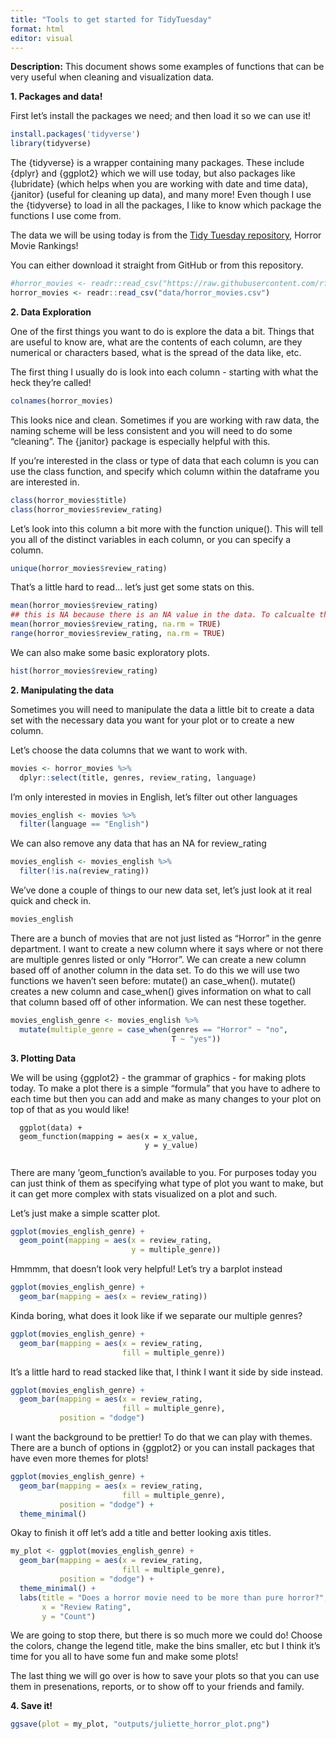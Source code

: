 ```yaml
---
title: "Tools to get started for TidyTuesday"
format: html
editor: visual
---
```


**Description:** This document shows some examples of functions that can be very useful when cleaning and visualization data. 


**1. Packages and data!**

First let's install the packages we need; and then load it so we can use it!

```r
install.packages('tidyverse')
library(tidyverse)
```

The {tidyverse} is a wrapper containing many packages. These include {dplyr} and {ggplot2} which we will use today, but also packages like {lubridate} (which helps when you are working with date and time data), {janitor} (useful for cleaning up data), and many more! Even though I use the {tidyverse} to load in all the packages, I like to know which package the functions I use come from.

The data we will be using today is from the [Tidy Tuesday repository](https://github.com/rfordatascience/tidytuesday/tree/master/data/2019/2019-10-22), Horror Movie Rankings!

You can either download it straight from GitHub or from this repository.

```r
#horror_movies <- readr::read_csv("https://raw.githubusercontent.com/rfordatascience/tidytuesday/master/data/2019/2019-10-22/horror_movies.csv")
horror_movies <- readr::read_csv("data/horror_movies.csv")
```

**2. Data Exploration**

One of the first things you want to do is explore the data a bit. Things that are useful to know are, what are the contents of each column, are they numerical or characters based, what is the spread of the data like, etc. 


The first thing I usually do is look into each column - starting with what the heck they're called!

```r
colnames(horror_movies)
```

This looks nice and clean. Sometimes if you are working with raw data, the naming scheme will be less consistent and you will need to do some "cleaning". The {janitor} package is especially helpful with this.

If you're interested in the class or type of data that each column is you can use the class function, and specify which column within the dataframe you are interested in. 
```r
class(horror_movies$title)
class(horror_movies$review_rating)
```
Let's look into this column a bit more with the function unique(). This will tell you all of the distinct variables in each column, or you can specify a column.

```r
unique(horror_movies$review_rating)
```

That's a little hard to read... let's just get some stats on this.
```r
mean(horror_movies$review_rating)
## this is NA because there is an NA value in the data. To calcualte the mean without the NA value do this:
mean(horror_movies$review_rating, na.rm = TRUE)
range(horror_movies$review_rating, na.rm = TRUE)
```
We can also make some basic exploratory plots.
```r
hist(horror_movies$review_rating)
```

**2. Manipulating the data**

Sometimes you will need to manipulate the data a little bit to create a data set with the necessary data you want for your plot or to create a new column.

Let's choose the data columns that we want to work with.
```r
movies <- horror_movies %>% 
  dplyr::select(title, genres, review_rating, language)
```

I'm only interested in movies in English, let's filter out other languages
```r
movies_english <- movies %>% 
  filter(language == "English")
```

We can also remove any data that has an NA for review_rating
```r
movies_english <- movies_english %>% 
  filter(!is.na(review_rating))
```

We've done a couple of things to our new data set, let's just look at it real quick and check in.
```r
movies_english
```

There are a bunch of movies that are not just listed as "Horror" in the genre department. I want to create a new column where it says where or not there are multiple genres listed or only "Horror". We can create a new column based off of another column in the data set. To do this we will use two functions we haven't seen before: mutate() an case_when(). mutate() creates a new column and case_when() gives information on what to call that column based off of other information. We can nest these together.
```r
movies_english_genre <- movies_english %>% 
  mutate(multiple_genre = case_when(genres == "Horror" ~ "no",
                                    T ~ "yes"))
```

**3. Plotting Data**

We will be using {ggplot2} - the grammar of graphics -  for making plots today. To make a plot there is a simple "formula" that you have to adhere to each time but then you can add and make as many changes to your plot on top of that as you would like!

      ggplot(data) +
      geom_function(mapping = aes(x = x_value,
                                  y = y_value)
                                  
There are many 'geom_function's available to you. For purposes today you can just think of them as specifying what type of plot you want to make, but it can get more complex with stats visualized on a plot and such.

Let's just make a simple scatter plot.

```r
ggplot(movies_english_genre) +
  geom_point(mapping = aes(x = review_rating,
                           y = multiple_genre))
```
 
Hmmmm, that doesn't look very helpful! Let's try a barplot instead
 
```r
ggplot(movies_english_genre) +
  geom_bar(mapping = aes(x = review_rating)) 
```
 Kinda boring, what does it look like if we separate our multiple genres?
 
```r
ggplot(movies_english_genre) +
  geom_bar(mapping = aes(x = review_rating, 
                         fill = multiple_genre)) 
```
 
It's a little hard to read stacked like that, I think I want it side by side instead.

```r
ggplot(movies_english_genre) +
  geom_bar(mapping = aes(x = review_rating, 
                         fill = multiple_genre),
           position = "dodge") 
```

I want the background to be prettier! To do that we can play with themes. There are a bunch of options in {ggplot2} or you can install packages that have even more themes for plots!

```r
ggplot(movies_english_genre) +
  geom_bar(mapping = aes(x = review_rating, 
                         fill = multiple_genre),
           position = "dodge") +
  theme_minimal()
```

Okay to finish it off let's add a title and better looking axis titles.

```r
my_plot <- ggplot(movies_english_genre) +
  geom_bar(mapping = aes(x = review_rating, 
                         fill = multiple_genre),
           position = "dodge") +
  theme_minimal() +
  labs(title = "Does a horror movie need to be more than pure horror?",
       x = "Review Rating",
       y = "Count")
```

We are going to stop there, but there is so much more we could do! Choose the colors, change the legend title, make the bins smaller, etc but I think it's time for you all to have some fun and make some plots!

The last thing we will go over is how to save your plots so that you can use them in presenations, reports, or to show off to your friends and family.

**4. Save it!**

```r
ggsave(plot = my_plot, "outputs/juliette_horror_plot.png")
```



